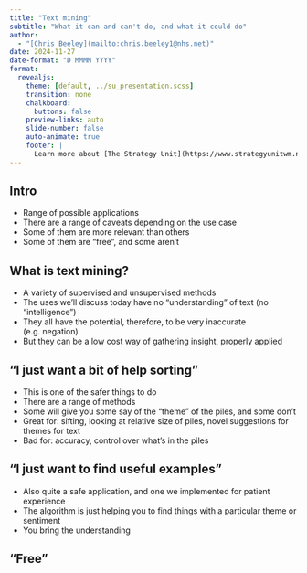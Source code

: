 ```yaml
---
title: "Text mining"
subtitle: "What it can and can't do, and what it could do"
author: 
  - "[Chris Beeley](mailto:chris.beeley1@nhs.net)"
date: 2024-11-27
date-format: "D MMMM YYYY"
format:
  revealjs:
    theme: [default, ../su_presentation.scss]
    transition: none
    chalkboard:
      buttons: false
    preview-links: auto
    slide-number: false
    auto-animate: true
    footer: |
      Learn more about [The Strategy Unit](https://www.strategyunitwm.nhs.uk/)
---
```


## Intro

* Range of possible applications
* There are a range of caveats depending on the use case
* Some of them are more relevant than others
* Some of them are "free", and some aren't

## What is text mining?

* A variety of supervised and unsupervised methods
* The uses we'll discuss today have no "understanding" of text (no "intelligence")
* They all have the potential, therefore, to be very inaccurate (e.g. negation)
* But they can be a low cost way of gathering insight, properly applied

## "I just want a bit of help sorting"

* This is one of the safer things to do
* There are a range of methods
* Some will give you some say of the "theme" of the piles, and some don't
* Great for: sifting, looking at relative size of piles, novel suggestions for themes for text
* Bad for: accuracy, control over what's in the piles

## "I just want to find useful examples"

* Also quite a safe application, and one we implemented for patient experience
* The algorithm is just helping you to find things with a particular theme or sentiment
* You bring the understanding

## "Free"